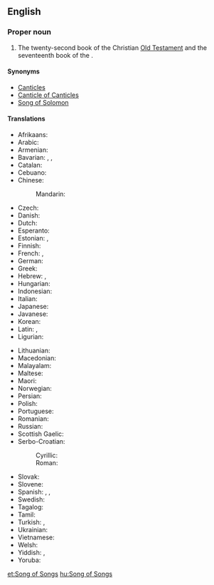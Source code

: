 {{book of the Bible|Song of Solomon}}
==English==

===Proper noun===
{{en-proper noun|head=[[song|Song]] of Songs}}

# {{context|biblical|lang=en}} The twenty-second book of the Christian [[Old Testament]] and the seventeenth book of the {{w|Hebrew Bible}}.

====Synonyms====
* [[Canticles]]
* [[Canticle of Canticles]]
* [[Song of Solomon]]

====Translations====
{{trans-top|book of the Bible}}
* Afrikaans: {{t|af|Hooglied}}
* Arabic: {{t|ar|سِفْرُ نَشِيدِ الْأَنْشَادِ}}
* Armenian: {{t|hy|Երգ երգոց}}
* Bavarian: {{t|bar|Hohes Liad}}, {{t|bar|Hoheliad}}, {{t|bar|Hoheliad vom Salomo}}
* Catalan: {{t|ca|Càntic dels Càntics|m}}
* Cebuano: {{t|ceb|Awit sa mga Awit}}
* Chinese:
*: Mandarin: {{t+|cmn|雅歌|tr=yage|sc=Hani}}
* Czech: {{t|cs|Píseň písní|p}}
* Danish: {{t|da|Højsangen|n}}
* Dutch: {{t+|nl|Hooglied|n}}
* Esperanto: {{t|eo|Alta Kanto de Salomono}}
* Estonian: {{t|et|Ülemlaul}}, {{t|et|Saalomoni ülemlaul}}
* Finnish: {{t|fi|Laulujen laulu}}
* French: {{t|fr|Cantique de Solomon|m}}, {{t|fr|Cantique de Cantiques}}
* German: {{t|de|Hoheslied|n}}
* Greek: {{t|el|Άσμα Ασμάτων|n}}
* Hebrew: {{t+|he|שִׁיר הַשִּׁירִים|tr=shir ha-shirím|sc=Hebr}}, {{t|he|שִׁיר הַשִּׁירִים אֲשֶׁר לִשְׁלֹמֹה|tr=shir ha-shirím 'ashér lish'lomó|sc=Hebr}}
* Hungarian: {{t+|hu|Énekek éneke}}
* Indonesian: {{t|id|Kitab Kidung Agung}}
* Italian: {{t|it|Cantico dei cantici|m}}
* Japanese: {{t|ja|雅歌|tr=gaka}}
* Javanese: {{t|jv|Kidung Agung}}
* Korean: {{t+|ko|아가|tr=Aga|sc=Kore}}
* Latin: {{t|la|Canticum Canticorum|n}}, {{t|la|Canticum Solomonis|n}}
* Ligurian: {{t|lij|Cantego di Canteghi}} 
{{trans-mid}}
* Lithuanian: {{t|lt|Giesmių giesmė}}
* Macedonian: {{t|mk|Песна над песните|f}}
* Malayalam: {{t|ml|ഉത്തമഗീതം|tr=Uththmgīth'|sc=Mlym}}
* Maltese: {{t|mt|L-Għanja tal-Għanjiet}}
* Maori: {{t|mi|Waiata a Horomona}}
* Norwegian: {{t|no|Høgsongen|m}}
* Persian: {{t|fa|غزل غزل‌های سلیمان|sc=fa-Arab}}
* Polish: {{t|pl|Pieśń nad pieśniami|f}}
* Portuguese: {{t|pt|Cântico dos Cânticos|m}}
* Romanian: {{t|ro|Cântarea Cântărilor}}
* Russian: {{t|ru|Песнь пе́сней Соломо́на}}
* Scottish Gaelic: {{t|gd|Dàn Sholaimh}}
* Serbo-Croatian:
*: Cyrillic: {{t|sh|Песма над песмама}}
*: Roman: {{t|sh|Pesma nad pesmama}}
* Slovak: {{t|sk|Pieseň piesní}}
* Slovene: {{t|sl|Visoka pesem}}
* Spanish: {{t|es|Cantar de los Cantares|m}}, {{t|es|Cantar de Salomón}}, {{t|es|Cantar de los Cantares de Salomón|m}}
* Swedish: {{t|sv|Höga Visan}}
* Tagalog: {{t|tl|Awit ng mga Awit}}
* Tamil: {{t|ta|இனிமைமிகு பாடல்|tr=Inimaimiku Pāṭl|sc=Taml}}
* Turkish: {{t|tr|Ezgiler Ezgisi}}, {{t|tr|Süleyman'ın Ezgiler Ezgisi}}
* Ukrainian: {{t|uk|Пі́сня над пі́снями}}
* Vietnamese: {{t|vi|Sách Diễm ca}}
* Welsh: {{t|cy|Caniad Solomon}}
* Yiddish: {{t|yi|שיר השירים|tr=shir hashirem}}, {{t|yi|שיר השירים אשר לשלמה|tr=shir hashirem asher leshloyme}}
* Yoruba: {{t|yo|Orin Solomoni}}
{{trans-bottom}}

[[et:Song of Songs]]
[[hu:Song of Songs]]